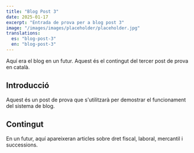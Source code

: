 ```yaml
---
title: "Blog Post 3"
date: 2025-01-17
excerpt: "Entrada de prova per a blog post 3"
image: "/images/images/placeholder/placeholder.jpg"
translations:
  es: "blog-post-3"
  en: "blog-post-3"
---
```


Aquí era el blog en un futur. Aquest és el contingut del tercer post de prova en català.

## Introducció

Aquest és un post de prova que s'utilitzarà per demostrar el funcionament del sistema de blog.

## Contingut

En un futur, aquí apareixeran articles sobre dret fiscal, laboral, mercantil i successions.
